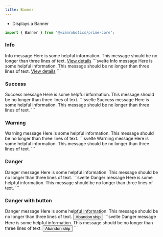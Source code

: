 ```yaml
---
title: Banner
---
```



- Displays a Banner

```ts
import { Banner } from '@viamrobotics/prime-core';
```

### Info

<Example>
  <Banner
    slot="component"
    variant="info"
    cx="max-w-[600px]"
  >
    <svelte:fragment slot="title">Info message</svelte:fragment>
    <svelte:fragment slot="subtitle">
      Here is some helpful information. This message should be no longer than three lines of text.
    </svelte:fragment>
    <svelte:fragment slot="action">
      <a href="https://prime.viam.com/">View details</a>
    </svelte:fragment>
  </Banner>
  ```svelte
  <Banner
    variant="info"
    cx="max-w-[600px]"
  >
    <svelte:fragment slot="title">Info message</svelte:fragment>
    <svelte:fragment slot="subtitle">
      Here is some helpful information. This message should be no longer than three lines of text.
    </svelte:fragment>
    <svelte:fragment slot="action">
      <a href="https://prime.viam.com/">View details</a>
    </svelte:fragment>
  </Banner>
  ```
</Example>

### Success

<Example>
  <Banner
    slot="component"
    variant="success"
    cx="max-w-[600px]"
  >
    <svelte:fragment slot="title">Success message</svelte:fragment>
    <svelte:fragment slot="subtitle">
      Here is some helpful information. This message should be no longer than three lines of text.
    </svelte:fragment>
  </Banner>
  ```svelte
  <Banner
    variant="success"
    cx="max-w-[600px]"
  >
    <svelte:fragment slot="title">Success message</svelte:fragment>
    <svelte:fragment slot="subtitle">
      Here is some helpful information. This message should be no longer than three lines of text.
    </svelte:fragment>
  </Banner>
  ```
</Example>

### Warning

<Example>
  <Banner
    slot="component"
    variant="warning"
    cx="max-w-[600px]"
  >
    <svelte:fragment slot="title">Warning message</svelte:fragment>
    <svelte:fragment slot="subtitle">
      Here is some helpful information. This message should be no longer than three lines of text.
    </svelte:fragment>
  </Banner>
  ```svelte
  <Banner
    variant="warning"
    cx="max-w-[600px]"
  >
    <svelte:fragment slot="title">Warning message</svelte:fragment>
    <svelte:fragment slot="subtitle">
      Here is some helpful information. This message should be no longer than three lines of text.
    </svelte:fragment>
  </Banner>
  ```
</Example>

### Danger

<Example>
  <Banner
    slot="component"
    variant="danger"
    cx="max-w-[600px]"
  >
    <svelte:fragment slot="title">Danger message</svelte:fragment>
    <svelte:fragment slot="subtitle">
      Here is some helpful information. This message should be no longer than three lines of text.
    </svelte:fragment>
  </Banner>
  ```svelte
  <Banner
    variant="danger"
    cx="max-w-[600px]"
  >
    <svelte:fragment slot="title">Danger message</svelte:fragment>
    <svelte:fragment slot="subtitle">
      Here is some helpful information. This message should be no longer than three lines of text.
    </svelte:fragment>
  </Banner>
  ```
</Example>

### Danger with button

<Example>
  <Banner
    slot="component"
    variant="danger"
    cx="max-w-[600px]"
  >
    <svelte:fragment slot="title">Danger message</svelte:fragment>
    <svelte:fragment slot="subtitle">
      Here is some helpful information. This message should be no longer than three lines of text.
    </svelte:fragment>
    <svelte:fragment slot="actionEmphasize">
      <Button variant="dark">Abandon ship</Button>
    </svelte:fragment>
  </Banner>
  ```svelte
  <Banner
    variant="danger"
    cx="max-w-[600px]"
  >
    <svelte:fragment slot="title">Danger message</svelte:fragment>
    <svelte:fragment slot="subtitle">
      Here is some helpful information. This message should be no longer than three lines of text.
    </svelte:fragment>
    <svelte:fragment slot="actionEmphasize">
      <Button variant="dark">Abandon ship</Button>
    </svelte:fragment>
  </Banner>
  ```
</Example>
